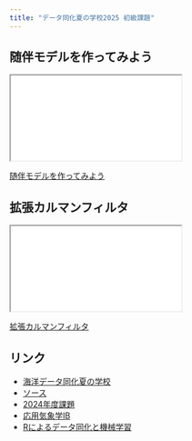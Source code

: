 ```yaml
---
title: "データ同化夏の学校2025 初級課題"
---
```


## 随伴モデルを作ってみよう

<div>
```{=html}
<iframe class="slide-deck" src="handson/"></iframe>
```
</div>

[随伴モデルを作ってみよう](handson/){target="_blank"}

## 拡張カルマンフィルタ

<div>
```{=html}
<iframe class="slide-deck" src="ekf/"></iframe>
```
</div>

[拡張カルマンフィルタ](ekf/){target="_blank"}

## リンク

- [海洋データ同化夏の学校](http://jmsfmml.or.jp/j/event/summerschool/2025/2025index.html)
- [ソース](https://github.com/tenomoto/dass2025)
- [2024年度課題](https://github.com/tenomoto/dass2025)
- [応用気象学IB](https://www.dpac.dpri.kyoto-u.ac.jp/enomoto/lectures/daml/)
- [Rによるデータ同化と機械学習](rdaml/)